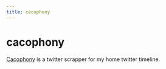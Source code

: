 ```yaml
---
title: cacophony
---
```


# cacophony

[Cacophony](https://github.com/icco/cacophony) is a twitter scrapper for my home twitter timeline.